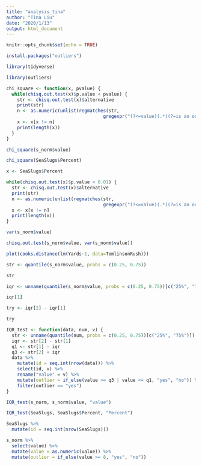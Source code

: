 ```yaml
---
title: "analysis_tina"
author: "Tina Liu"
date: "2020/1/13"
output: html_document
---
```


```r
knitr::opts_chunk$set(echo = TRUE)
```

```r
install.packages("outliers")
```

```r
library(tidyverse)
```


```r
library(outliers)
```


```r
chi_square <- function(x, pvalue) {
  while(chisq.out.test(x)$p.value < pvalue) {
    str <- chisq.out.test(x)$alternative
    print(str)
    n <- as.numeric(unlist(regmatches(str,
                                    gregexpr("(?<=value)(.*)(?=is an outlier)", str, perl = T))))
    x <- x[x != n]
    print(length(x))
  }
}
```

```r
chi_square(s_norm$value)
```

```r
chi_square(SeaSlugs$Percent)
```


```r
x <- SeaSlugs$Percent
```



```r
while(chisq.out.test(x)$p.value < 0.01) {
  str <- chisq.out.test(x)$alternative
  print(str)
  n <- as.numeric(unlist(regmatches(str,
                                    gregexpr("(?<=value)(.*)(?=is an outlier)", str, perl = T))))
  x <- x[x != n]
  print(length(x))
}
```


```r
var(s_norm$value)
```

```r
chisq.out.test(s_norm$value, var(s_norm$value))
```


```r
plot(cooks.distance(lm(Yards~1, data=TomlinsonRush)))
```


```r
str <- quantile(s_norm$value, probs = c(0.25, 0.75))
```

```r
str
```



```r
iqr <- unname(quantile(s_norm$value, probs = c(0.25, 0.75))[c("25%", "75%")])
```

```r
iqr[1]
```

```r
try <- iqr[2] - iqr[1]
```

```r
try
```


```r
IQR_test <- function(data, num, v) {
  str <- unname(quantile(num, probs = c(0.25, 0.75))[c("25%", "75%")])
  iqr <- str[2] - str[1]
  q1 <- str[1] - iqr
  q3 <- str[2] + iqr
  data %>%
    mutate(id = seq.int(nrow(data))) %>%
    select(id, v) %>%
    rename("value" = v) %>%
    mutate(outlier = if_else(value >= q3 | value <= q1, "yes", "no")) %>%
    filter(outlier == "yes")
}
```

```r
IQR_test(s_norm, s_norm$value, "value")
```

```r
IQR_test(SeaSlugs, SeaSlugs$Percent, "Percent")
```


```r
SeaSlugs %>%
  mutate(id = seq.int(nrow(SeaSlugs)))
```


```r
s_norm %>% 
  select(value) %>%
  mutate(value = as.numeric(value)) %>%
  mutate(outlier = if_else(value >= 8, "yes", "no"))
```



